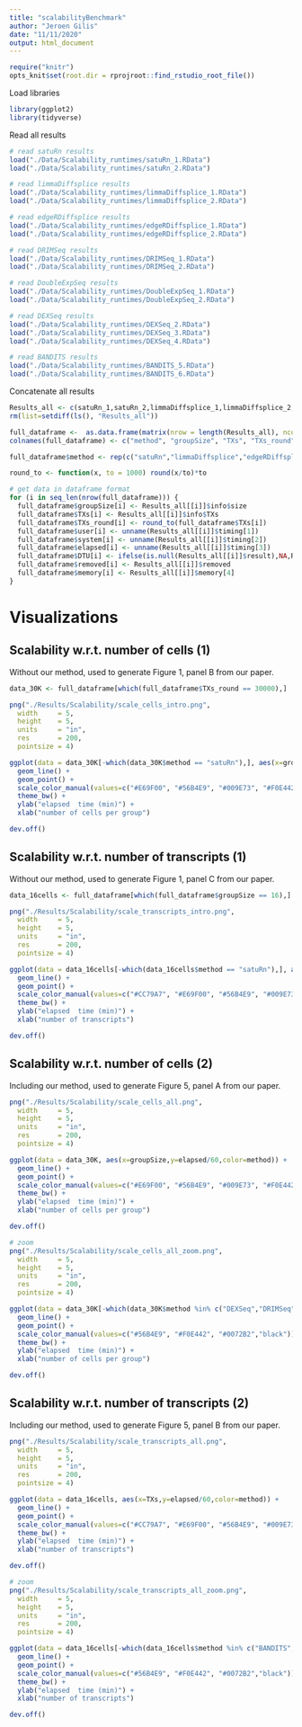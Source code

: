 ```yaml
---
title: "scalabilityBenchmark"
author: "Jeroen Gilis"
date: "11/11/2020"
output: html_document
---
```


```r
require("knitr")
opts_knit$set(root.dir = rprojroot::find_rstudio_root_file())
```

Load libraries

```r
library(ggplot2)
library(tidyverse)
```

Read all results

```r
# read satuRn results
load("./Data/Scalability_runtimes/satuRn_1.RData")
load("./Data/Scalability_runtimes/satuRn_2.RData")

# read limmaDiffsplice results
load("./Data/Scalability_runtimes/limmaDiffsplice_1.RData")
load("./Data/Scalability_runtimes/limmaDiffsplice_2.RData")

# read edgeRDiffsplice results
load("./Data/Scalability_runtimes/edgeRDiffsplice_1.RData")
load("./Data/Scalability_runtimes/edgeRDiffsplice_2.RData")

# read DRIMSeq results
load("./Data/Scalability_runtimes/DRIMSeq_1.RData")
load("./Data/Scalability_runtimes/DRIMSeq_2.RData")

# read DoubleExpSeq results
load("./Data/Scalability_runtimes/DoubleExpSeq_1.RData")
load("./Data/Scalability_runtimes/DoubleExpSeq_2.RData")

# read DEXSeq results
load("./Data/Scalability_runtimes/DEXSeq_2.RData")
load("./Data/Scalability_runtimes/DEXSeq_3.RData")
load("./Data/Scalability_runtimes/DEXSeq_4.RData")

# read BANDITS results
load("./Data/Scalability_runtimes/BANDITS_5.RData")
load("./Data/Scalability_runtimes/BANDITS_6.RData")
```

Concatenate all results

```r
Results_all <- c(satuRn_1,satuRn_2,limmaDiffsplice_1,limmaDiffsplice_2,edgeRDiffsplice_1,edgeRDiffsplice_2,DRIMSeq_1,DRIMSeq_2,DoubleExpSeq_1,DoubleExpSeq_2,DEXSeq_2,DEXSeq_3,DEXSeq_4,BANDITS_5,BANDITS_6)
rm(list=setdiff(ls(), "Results_all"))
```

```r
full_dataframe <-  as.data.frame(matrix(nrow = length(Results_all), ncol=10))
colnames(full_dataframe) <- c("method", "groupSize", "TXs", "TXs_round", "user", "system", "elapsed", "DTU", "removed", "memory")

full_dataframe$method <- rep(c("satuRn","limmaDiffsplice","edgeRDiffsplice","DRIMSeq","DoubleExpSeq","DEXSeq","BANDITS"),times=c(24,24,24,24,24,16,7)) # add method labels

round_to <- function(x, to = 1000) round(x/to)*to

# get data in dataframe format
for (i in seq_len(nrow(full_dataframe))) {
  full_dataframe$groupSize[i] <- Results_all[[i]]$info$size
  full_dataframe$TXs[i] <- Results_all[[i]]$info$TXs
  full_dataframe$TXs_round[i] <- round_to(full_dataframe$TXs[i])
  full_dataframe$user[i] <- unname(Results_all[[i]]$timing[1])
  full_dataframe$system[i] <- unname(Results_all[[i]]$timing[2])
  full_dataframe$elapsed[i] <- unname(Results_all[[i]]$timing[3])
  full_dataframe$DTU[i] <- ifelse(is.null(Results_all[[i]]$result),NA,Results_all[[i]]$result)
  full_dataframe$removed[i] <- Results_all[[i]]$removed
  full_dataframe$memory[i] <- Results_all[[i]]$memory[4]
}
```

# Visualizations

## Scalability w.r.t. number of cells (1)

Without our method, used to generate Figure 1, panel B from our paper.

```r
data_30K <- full_dataframe[which(full_dataframe$TXs_round == 30000),]

png("./Results/Scalability/scale_cells_intro.png",
  width     = 5,
  height    = 5,
  units     = "in",
  res       = 200,
  pointsize = 4)

ggplot(data = data_30K[-which(data_30K$method == "satuRn"),], aes(x=groupSize,y=elapsed/60,color=method)) +
  geom_line() +
  geom_point() +
  scale_color_manual(values=c("#E69F00", "#56B4E9", "#009E73", "#F0E442", "#0072B2")) +
  theme_bw() +
  ylab("elapsed  time (min)") + 
  xlab("number of cells per group")

dev.off()
```

## Scalability w.r.t. number of transcripts (1)

Without our method, used to generate Figure 1, panel C from our paper.

```r
data_16cells <- full_dataframe[which(full_dataframe$groupSize == 16),]

png("./Results/Scalability/scale_transcripts_intro.png",
  width     = 5,
  height    = 5,
  units     = "in",
  res       = 200,
  pointsize = 4)

ggplot(data = data_16cells[-which(data_16cells$method == "satuRn"),], aes(x=TXs,y=elapsed/60,color=method)) +
  geom_line() +
  geom_point() +
  scale_color_manual(values=c("#CC79A7", "#E69F00", "#56B4E9", "#009E73", "#F0E442", "#0072B2")) +
  theme_bw() +
  ylab("elapsed  time (min)") + 
  xlab("number of transcripts")

dev.off()
```

## Scalability w.r.t. number of cells (2)

Including our method, used to generate Figure 5, panel A from our paper.

```r
png("./Results/Scalability/scale_cells_all.png",
  width     = 5,
  height    = 5,
  units     = "in",
  res       = 200,
  pointsize = 4)

ggplot(data = data_30K, aes(x=groupSize,y=elapsed/60,color=method)) +
  geom_line() +
  geom_point() +
  scale_color_manual(values=c("#E69F00", "#56B4E9", "#009E73", "#F0E442", "#0072B2","black")) +
  theme_bw() +
  ylab("elapsed  time (min)") + 
  xlab("number of cells per group")

dev.off()
```

```r
# zoom
png("./Results/Scalability/scale_cells_all_zoom.png",
  width     = 5,
  height    = 5,
  units     = "in",
  res       = 200,
  pointsize = 4)

ggplot(data = data_30K[-which(data_30K$method %in% c("DEXSeq","DRIMSeq")),], aes(x=groupSize,y=elapsed/60,color=method)) +
  geom_line() +
  geom_point() +
  scale_color_manual(values=c("#56B4E9", "#F0E442", "#0072B2","black")) +
  theme_bw() +
  ylab("elapsed  time (min)") + 
  xlab("number of cells per group")

dev.off()
```

## Scalability w.r.t. number of transcripts (2)

Including our method, used to generate Figure 5, panel B from our paper.

```r
png("./Results/Scalability/scale_transcripts_all.png",
  width     = 5,
  height    = 5,
  units     = "in",
  res       = 200,
  pointsize = 4)

ggplot(data = data_16cells, aes(x=TXs,y=elapsed/60,color=method)) +
  geom_line() +
  geom_point() +
  scale_color_manual(values=c("#CC79A7", "#E69F00", "#56B4E9", "#009E73", "#F0E442", "#0072B2","black")) +
  theme_bw() +
  ylab("elapsed  time (min)") + 
  xlab("number of transcripts")

dev.off()
```

```r
# zoom
png("./Results/Scalability/scale_transcripts_all_zoom.png",
  width     = 5,
  height    = 5,
  units     = "in",
  res       = 200,
  pointsize = 4)

ggplot(data = data_16cells[-which(data_16cells$method %in% c("BANDITS", "DEXSeq","DRIMSeq")),], aes(x=TXs,y=elapsed/60,color=method)) +
  geom_line() +
  geom_point() +
  scale_color_manual(values=c("#56B4E9", "#F0E442", "#0072B2","black")) +
  theme_bw() +
  ylab("elapsed  time (min)") + 
  xlab("number of transcripts")

dev.off()
```
